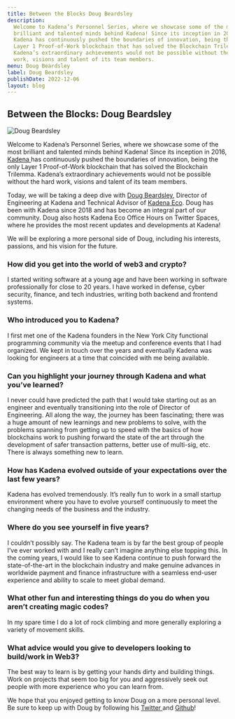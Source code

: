 ```yaml
---
title: Between the Blocks Doug Beardsley
description:
  Welcome to Kadena’s Personnel Series, where we showcase some of the most
  brilliant and talented minds behind Kadena! Since its inception in 2016,
  Kadena has continuously pushed the boundaries of innovation, being the only
  Layer 1 Proof-of-Work blockchain that has solved the Blockchain Trilemma.
  Kadena’s extraordinary achievements would not be possible without the hard
  work, visions and talent of its team members.
menu: Doug Beardsley
label: Doug Beardsley
publishDate: 2022-12-06
layout: blog
---
```


## Between the Blocks: Doug Beardsley

![Doug Beardsley](/assets/blog/1_c74yuQndgzdEYUcinKrTEA.webp)

Welcome to Kadena’s Personnel Series, where we showcase some of the most
brilliant and talented minds behind Kadena! Since its inception in 2016,
[Kadena ](https://kadena.io/)has continuously pushed the boundaries of
innovation, being the only Layer 1 Proof-of-Work blockchain that has solved the
Blockchain Trilemma. Kadena’s extraordinary achievements would not be possible
without the hard work, visions and talent of its team members.

Today, we will be taking a deep dive with
[Doug Beardsley](https://www.linkedin.com/in/doug-beardsley-627b275/), Director
of Engineering at Kadena and Technical Advisor of
[Kadena Eco](https://kadena.io/eco/). Doug has been with Kadena since 2018 and
has become an integral part of our community. Doug also hosts Kadena Eco Office
Hours on Twitter Spaces, where he provides the most recent updates and
developments at Kadena!

We will be exploring a more personal side of Doug, including his interests,
passions, and his vision for the future.

### How did you get into the world of web3 and crypto?

I started writing software at a young age and have been working in software
professionally for close to 20 years. I have worked in defense, cyber security,
finance, and tech industries, writing both backend and frontend systems.

### Who introduced you to Kadena?

I first met one of the Kadena founders in the New York City functional
programming community via the meetup and conference events that I had organized.
We kept in touch over the years and eventually Kadena was looking for engineers
at a time that coincided with me being available.

### Can you highlight your journey through Kadena and what you’ve learned?

I never could have predicted the path that I would take starting out as an
engineer and eventually transitioning into the role of Director of Engineering.
All along the way, the journey has been fascinating; there was a huge amount of
new learnings and new problems to solve, with the problems spanning from getting
up to speed with the basics of how blockchains work to pushing forward the state
of the art through the development of safer transaction patterns, better use of
multi-sig, etc. There is always something new to learn.

### How has Kadena evolved outside of your expectations over the last few years?

Kadena has evolved tremendously. It’s really fun to work in a small startup
environment where you have to evolve yourself continuously to meet the changing
needs of the business and the industry.

### Where do you see yourself in five years?

I couldn’t possibly say. The Kadena team is by far the best group of people I’ve
ever worked with and I really can’t imagine anything else topping this. In the
coming years, I would like to see Kadena continue to push forward the
state-of-the-art in the blockchain industry and make genuine advances in
worldwide payment and finance infrastructure with a seamless end-user experience
and ability to scale to meet global demand.

### What other fun and interesting things do you do when you aren’t creating magic codes?

In my spare time I do a lot of rock climbing and more generally exploring a
variety of movement skills.

### What advice would you give to developers looking to build/work in Web3?

The best way to learn is by getting your hands dirty and building things. Work
on projects that seem too big for you and aggressively seek out people with more
experience who you can learn from.

We hope that you enjoyed getting to know Doug on a more personal level. Be sure
to keep up with Doug by following his
[Twitter ](https://twitter.com/BlockchainDoug)and
[Github](https://github.com/mightybyte/)!
